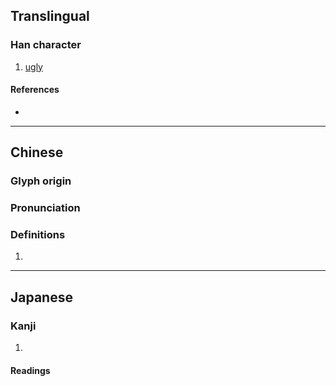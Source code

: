 {{character info/new}}
==Translingual==

===Han character===
{{Han char|rn=38|rad=女|as=08|sn=11|four=44481|canj=VTMC|ids=⿰女其}}

# [[ugly]]

====References====
* {{Han ref|kx=0263.330|dkj=06368|dj=0530.210|hdz=21055.090|uh=5A38|ud=23096|bh=D4D3|bd=54483}}

----

==Chinese==
{{zh-forms}}

===Glyph origin===
{{Han etym}}

===Pronunciation===
{{zh-pron
|m=qī
|c=hei1
|mc=y
|oc=y
|cat=
}}

===Definitions===
{{zh-hanzi}}

# {{rfdef|zh}}

----

==Japanese==

===Kanji===
{{ja-kanji|grade=|rs=女08}}

# {{rfdef|ja|sort=女08}}

====Readings====
{{ja-readings
|goon=き
|kanon=き
|kun=みにく-い
}}